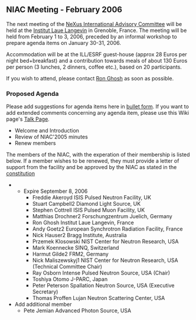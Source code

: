 ==NIAC Meeting - February 2006==
The next meeting of the  [[NIAC | NeXus International Advisory Committee]] will be held at the [http://www.ill.fr Institut Laue Langevin] in Grenoble, France. The meeting will be held from February 1 to 3, 2006, preceded by an informal workshop to prepare agenda items on January 30-31, 2006.

Accommodation will be at the ILL/ESRF guest-house (approx 28 Euros per night bed+breakfast)  and a contribution towards meals of about 130 Euros per person (3 lunches, 2 dinners, coffee etc.), based on 20 participants.

If you wish to attend, please contact [mailto:ghosh@ill.fr Ron Ghosh] as soon as possible.

===Proposed Agenda===
Please add suggestions for agenda items here in [[Help:Editing#Lists | bullet form]].  If you want to add extended comments concerning any agenda item, please use this Wiki page's [[Talk:NIAC_Meetings | Talk Page]].
* Welcome and Introduction
* Review of NIAC'2005 minutes
* Renew members
The members of the NIAC, with the experation of their membership is listed below. If a member wishes to be renewed, they must provide a letter of support from the facility and be approved by the NIAC as stated in the [[NIAC|constitution]]
**Expire September 8, 2006
***Freddie Akeroyd ISIS Pulsed Neutron Facility, UK
***Stuart Campbell2 Diamond Light Source, UK
***Stephen Cottrell ISIS Pulsed Muon Facility, UK
***Matthias Drochner2 Forschungzentrum Juelich, Germany
***Ron Ghosh Institut Laue Langevin, France
***Andy Goetz2 European Synchrotron Radiation Facility, France
***Nick Hauser2 Bragg Institute, Australia
***Przemek Klosowski NIST Center for Neutron Research, USA
***Mark Koennecke SINQ, Switzerland
***Harmut Gilde2 FRM2, Germany
***Nick Maliszewskyj1 NIST Center for Neutron Research, USA (Technical Committee Chair)
***Ray Osborn Intense Pulsed Neutron Source, USA (Chair)
***Toshiya Otomo J-PARC, Japan
***Peter Peterson Spallation Neutron Source, USA (Executive Secretary)
***Thomas Proffen Lujan Neutron Scattering Center, USA
* Add additional member
**Pete Jemian Advanced Photon Source, USA